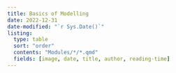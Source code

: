 ```yaml
---
title: Basics of Modelling
date: 2022-12-31
date-modified: "`r Sys.Date()`"
listing: 
  type: table
  sort: "order"
  contents: "Modules/*/*.qmd"
  fields: [image, date, title, author, reading-time]
---
```

